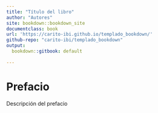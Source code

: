```yaml
---
title: "Título del libro"
author: "Autores"
site: bookdown::bookdown_site
documentclass: book
url: 'https://carito-ibi.github.io/templado_bookdown/'
github-repo: "carito-ibi/templado_bookdown"
output:
  bookdown::gitbook: default
  
---
```


# Prefacio {-}

Descripción del prefacio
